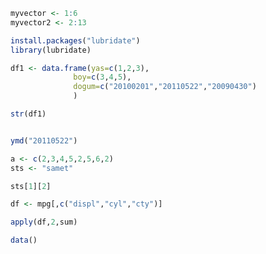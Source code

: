 ```{r}
myvector <- 1:6
myvector2 <- 2:13
```


```{r}
install.packages("lubridate")
library(lubridate)

df1 <- data.frame(yas=c(1,2,3),
              boy=c(3,4,5),
              dogum=c("20100201","20110522","20090430")
              )

str(df1)


ymd("20110522")
```
```{r}
a <- c(2,3,4,5,2,5,6,2)
sts <- "samet"

sts[1][2]
```
```{r}
df <- mpg[,c("displ","cyl","cty")]

apply(df,2,sum)
```
```{r}
data()
```



